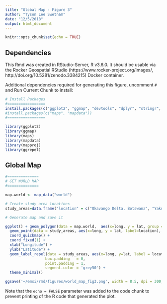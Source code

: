 ```yaml
---
title: "Global Map - Figure 3"
author: "Tyson Lee Swetnam"
date: "12/5/2018"
output: html_document
---
```


```r
knitr::opts_chunk$set(echo = TRUE)
```

## Dependencies

This Rmd was created in RStudio-Server, R v3.6.0. It should be usable via the Rocker Geospatial RStudio (https://www.rocker-project.org/images/, http://doi.org/10.5281/zenodo.3384215) Docker container.

Additional dependencies required for generating this figure, uncomment `#` and Run Current Chunk to install:

```r
# Install Packages
#=================
install.packages(c("ggplot2", "ggmap", "devtools", "dplyr", "stringr", "ggrepel"))
#install.packages(c("maps", "mapdata"))
#=================
```

```r
library(ggplot2)
library(ggmap)
library(maps)
library(mapdata)
library(mapproj)
library(ggrepel)
```

## Global Map

```r
#==============
# GET WORLD MAP
#==============

map.world <- map_data("world")
```

```r
# Create study area locations
study_areas=data.frame("location" = c("Okavango Delta, Botswana", "Yakutia Taiga, Russian Federation", "USA-Mexico Borderlands", "Acre Rainforest-Agriculture, Brazil"), "long" = c(22.5601, 120.3300, -110.5901, -71.9610), "lat" = c(-19.0901, 63.4300, 31.3400, -9.1901))
```

```r
# Generate map and save it

ggplot() + geom_polygon(data = map.world,  aes(x=long, y = lat, group = group), fill = "gray", color = "black", size = 0.15) + 
  geom_point(data = study_areas, aes(x=long, y = lat, label=location), color = "black", size=2) +
  coord_quickmap() +
  coord_fixed(1) +
  xlab("Longitude") +
  ylab("Latitude") +
  geom_label_repel(data = study_areas, aes(x=long, y=lat, label = location),
                  box.padding   = 0, 
                  point.padding = 1,
                  segment.color = 'grey50') +
  theme_minimal()

ggsave('~/emsi/rmd/figures/world_map_fig3.png', width = 8.5, dpi = 300, bg = "transparent")
```
Note that the `echo = FALSE` parameter was added to the code chunk to prevent printing of the R code that generated the plot.
